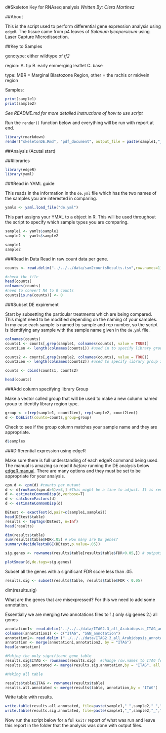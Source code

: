 d#Skeleton Key for RNAseq analysis
*Written By: Ciera Martinez*

##About 

This is the script used to perform differential gene expression analysis using `edgeR`.  The tissue came from p4 leaves of *Solanum lycopersicum* using Laser Capture Microdissection. 

##Key to Samples

genotype: either wildtype of *tf2*

region: A. tip B. early emmerging leaflet C. base

type: MBR = Marginal Blastozone Region, other = the rachis or midvein region

Samples:
```r
print(sample1)
print(sample2)
```

*See README.md for more detailed instructions of how to use script*

Run the `render()` function below and everything will be run with report at end.
```r
library(rmarkdown)
render("skeletonDE.Rmd", "pdf_document", output_file = paste(sample1,"_",sample2,"_","DE.pdf",sep=""))
```  


##Analysis (Acutal start)

###libraries
```r
library(edgeR)
library(yaml)
```

###Read in YAML guide

This reads in the information in the `de.yml` file which has the two names of the samples you are interested in comparing. 
```r
yamls <- yaml.load_file("de.yml")
```

This part assigns your YMAL to a object in R.  This will be used throughout the script to specify which sample types you are comparing. 

```r
sample1 <- yamls$sample1
sample2 <- yamls$sample2

sample1
sample2
```

###Read in Data
Read in raw count data per gene.

```r
counts <- read.delim("../../../data/sam2countsResults.tsv",row.names=1)

#check the file
head(counts)
colnames(counts)
#need to convert NA to 0 counts
counts[is.na(counts)] <- 0
```

###Subset DE expirement

Start by subsetting the particular treatments which are being compared. This might need to be modified depending on the naming of your samples.  In my case each sample is named by sample and rep number, so the script is identifying any sample with the sample name given in the `de.yml` file. 

```r
colnames(counts)
counts1 <- counts[,grep(sample1, colnames(counts), value = TRUE)]
count1Len <- length(colnames(counts1)) #used in to specify library group in next step.

counts2 <- counts[,grep(sample2, colnames(counts), value = TRUE)]
count2Len <- length(colnames(counts2)) #used to specify library group in next step. 

counts <- cbind(counts1, counts2)

head(counts)
```

###Add column specifying library Group

Make a vector called group that will be used to make a new column named group to identify library region type. 

```r
group <- c(rep(sample1, count1Len), rep(sample2, count2Len))
d <- DGEList(counts=counts,group=group)
```

Check to see if the group column matches your sample name and they are appropriate.

```r
d$samples
```

###Differential expression using edgeR

Make sure there is full understanding of each edgeR command being used. The manual is amazing so read it *before* running the DE analysis below  [edgeR manual](http://www.bioconductor.org/packages/release/bioc/vignettes/edgeR/inst/doc/edgeRUsersGuide.pdf). There are many options and they must be set to be appropriate for your analysis. 

```r
cpm.d <- cpm(d) #counts per mutant
d <- d[rowSums(cpm.d>5)>=3,] #This might be a line to adjust. It is removing genes with low counts. 
d <- estimateCommonDisp(d,verbose=T) 
d <- calcNormFactors(d)
d <- estimateCommonDisp(d)

DEtest <- exactTest(d,pair=c(sample1,sample2))
head(DEtest$table)
results <- topTags(DEtest, n=Inf)
head(results)

dim(results$table)
sum(results$table$FDR<.05) # How many are DE genes?
summary(decideTestsDGE(DEtest,p.value=.05))

sig.genes <- rownames(results$table[results$table$FDR<0.05,]) # outputs just significant gene names

plotSmear(d,de.tags=sig.genes)
```

Subset all the genes with a significant FDR score less than .05.  

```r
results.sig <- subset(results$table, results$table$FDR < 0.05)
```
dim(results.sig)

What are the genes that are misexpressed?
For this we need to add some annotation.

Essentially we are merging two annotations files to 1.) only sig genes 2.) all genes
```r

annotation1<- read.delim("../../../data/ITAG2.3_all_Arabidopsis_ITAG_annotations.tsv", header=FALSE)  #Changed to the SGN human readable annotation
colnames(annotation1) <- c("ITAG", "SGN_annotation")
annotation2<- read.delim ("../../../data/ITAG2.3_all_Arabidopsis_annotated.tsv")
annotation <- merge(annotation1,annotation2, by = "ITAG")
head(annotation)

#Making the only significant gene table
results.sig$ITAG <- rownames(results.sig)  #change row.names to ITAG for merging
results.sig.annotated <- merge(results.sig,annotation,by = "ITAG", all.x=TRUE) #This is merging only sig genes

#Making all table

results$table$ITAG <- rownames(results$table)
results.all.annotated <- merge(results$table, annotation,by = "ITAG")
```

Write table with results. 

```r
write.table(results.all.annotated, file=paste(sample1,"_",sample2,"_","DE_all.txt",sep=""),sep="\t",row.names=F)
write.table(results.sig.annotated, file=paste(sample1,"_",sample2,"_","DE_sig.txt",sep=""),sep="\t",row.names=F)
```

Now run the script below for a full `knitr` report of what was run and leave this report in the folder that the analysis was done with output files. 



